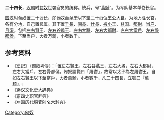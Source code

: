 '''二十四长'''，[[汉朝|汉朝]]时[[匈奴|匈奴]]世袭官员的统称。統兵，号“[[萬騎|萬騎]]”。为军队基本单位长官。

[[西汉|西汉]]时匈奴置二十四长，即匈奴自[[单于|单于]]以下至二十四位王公大臣。为地方性长官，各有分地，自己置官属。其下置[[千長|千長]]、[[百長|百長]]、[[什長|什長]]、[[裨小王|裨小王]]、[[相国|相国]]、[[都尉|都尉]]、[[当户|当户]]、[[且渠|且渠]]。包括[[左賢王|左]][[右賢王|右賢王]]、[[左谷蠡王|左]][[右谷蠡王|右谷蠡王]]、[[左大將|左]][[右大將|右大將]]、[[左大都尉|左]][[右大都尉|右大都尉]]、[[左大當戶|左]][[右大當戶|右大當戶]]、[[左骨都侯|左]][[右骨都侯|右骨都侯]]，下至当户，大者万骑，小者数千。

==参考资料==
* 《[[史記|史記]]》〈匈奴列傳〉：「置左右賢王，左右谷蠡王，左右大將，左右大都尉，左右大當戶，左右骨都侯。匈奴謂賢曰「屠耆」，故常以太子為左屠耆王。自如左右賢王以下至當戶，大者萬騎，小者數千，凡二十四長，立號曰『萬騎』。」
* 《秦汉文化史大辞典》
* 《前四史职官辞典》
* 《中国历代职官别名大辞典》
[[Category:匈奴|Category:匈奴]]